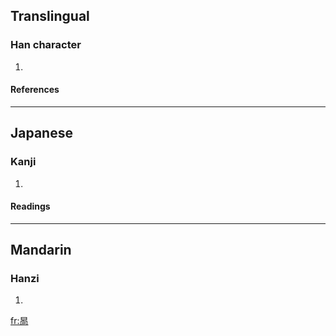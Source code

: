 ==Translingual==
===Han character===
{{Han char|rn=72|rad=日|as=06|sn=10|four=6022<sub>7</sub>|canj=日竹月口 (AHBR), X日竹月口 (XAHBR)}}
# {{defn|Han|sort=日06}}
====References====
{{Han ref|kx=0495.210|dkj=13904|hdz=21508.100|uh=6651|ud=26193|bh=D1D6|bd=53718}}
----
==Japanese==
===Kanji===
{{ja-kanji|grade=|rs=日06}}
# {{defn|Japanese}} 
====Readings====
{{ja-readings|on=[[きょう]] (kyō), [[こう]] (kō)|kun=[[あきらか]] (akiraka)}}
----
==Mandarin==
===Hanzi===
{{cmn-hanzi|pin=[[xiǎng]] (xiang3)|wg=hsiang<sup>3</sup>}}
# {{defn|Mandarin}}

[[fr:晑]]